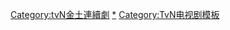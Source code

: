 {{Navbox
|name       = TvN金土連續劇
|title   = [[File:Logo tvN.svg|40px|link=TVN]] {{color|white|金土連續劇}}
|titlestyle = background-color:#FFA2AD;
|belowstyle = background-color:#FFA2AD;
|state = <includeonly>collapsed</includeonly>
|groupstyle = background-color:#FFA2AD;
|listclass = hlist

|group1 = 2010年代
|list1  ={{Navbox|child
|groupstyle = background-color:#FFA2AD
|group1 = 2013年
|list1  = [[請回答1994]]

|group2 = 2014年
|list2  =* [[急診男女]]
* [[岬童夷]]
* [[不要戀愛要結婚]]
* [[九數少年]]
* [[未生]]{{small|※}}

|group3 = 2015年
|list3  =* [[心連心|Heart to Heart]]
* [[Super Daddy 烈]]
* [[前女友俱樂部]]
* [[Oh 我的鬼神君]]
* [[第二個二十歲]]
* [[請回答1988]]

|group4 = 2016年
|list4  ={{Navbox|child
|groupstyle = background-color:#FFA2AD
|group1 = 20:00時段
|list1 = * [[Signal (電視劇)|Signal 信號]]{{small|※}}
* [[記憶 (電視劇)|記憶]]{{small|※}}
* [[Dear My Friends]]{{small|※}}
* [[法妻當自強|The Good Wife]]{{small|※}}
* [[THE K2]]{{small|※}}
* [[孤單又燦爛的神－鬼怪]]{{small|※}}
|group2 = 23:00時段
|list2 = * [[灰姑娘與四騎士]]
* [[Entourage (韓國電視劇)|Entourage]]}}

|group5 = 2017年
|list5  = * [[明天和你]]
* [[芝加哥打字機 (電視劇)|芝加哥打字機]]}}

|group2 = 2020年代
|list2  ={{Navbox|child
|groupstyle = background-color:#FFA2AD
|group1 = 2021年
|list1  = * [[Voice 4]]
* [[柔美的細胞小將]]
* [[Happiness (電視劇)|Happiness]]
* [[Bad and Crazy]]
|group2 = 2022年
|list2  = * [[流星 (韓國電視劇)|流星]]
}}

|below= 註：帶{{small|※}}者為tvN開台週年特別企劃}}
<includeonly>
[[Category:tvN金土連續劇]]
</includeonly><noinclude>
[[Category:TvN金土連續劇|*]]
[[Category:TvN电视剧模板]]
</noinclude>